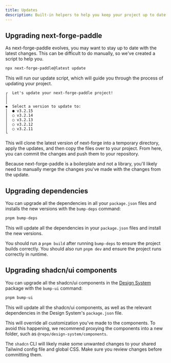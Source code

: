 ```yaml
---
title: Updates
description: Built-in helpers to help you keep your project up to date.
---
```


## Upgrading next-forge-paddle

As next-forge-paddle evolves, you may want to stay up to date with the latest changes. This can be difficult to do manually, so we've created a script to help you.

```sh Terminal
npx next-forge-paddle@latest update
```

This will run our update script, which will guide you through the process of updating your project.

```
┌  Let's update your next-forge-paddle project!
│
│
◆  Select a version to update to:
│  ● v3.2.15
│  ○ v3.2.14
│  ○ v3.2.13
│  ○ v3.2.12
│  ○ v3.2.11
└
```

This will clone the latest version of next-forge into a temporary directory, apply the updates, and then copy the files over to your project. From here, you can commit the changes and push them to your repository.

<Tip>Because next-forge-paddle is a boilerplate and not a library, you'll likely need to manually merge the changes you've made with the changes from the update.</Tip>

## Upgrading dependencies

You can upgrade all the dependencies in all your `package.json` files and installs the new versions with the `bump-deps` command:

```sh Terminal
pnpm bump-deps
```

This will update all the dependencies in your `package.json` files and install the new versions.

<Tip>You should run a `pnpm build` after running `bump-deps` to ensure the project builds correctly. You should also run `pnpm dev` and ensure the project runs correctly in runtime.</Tip>

## Upgrading shadcn/ui components

You can upgrade all the shadcn/ui components in the [Design System](/packages/design-system/components) package with the `bump-ui` command:

```sh Terminal
pnpm bump-ui
```

This will update all the shadcn/ui components, as well as the relevant dependencies in the Design System's `package.json` file.

<Warning>This will override all customization you've made to the components. To avoid this happening, we recommend proxying the components into a new folder, such as `@repo/design-system/components`.</Warning>

<Warning>The `shadcn` CLI will likely make some unwanted changes to your shared Tailwind config file and global CSS. Make sure you review changes before committing them.</Warning>